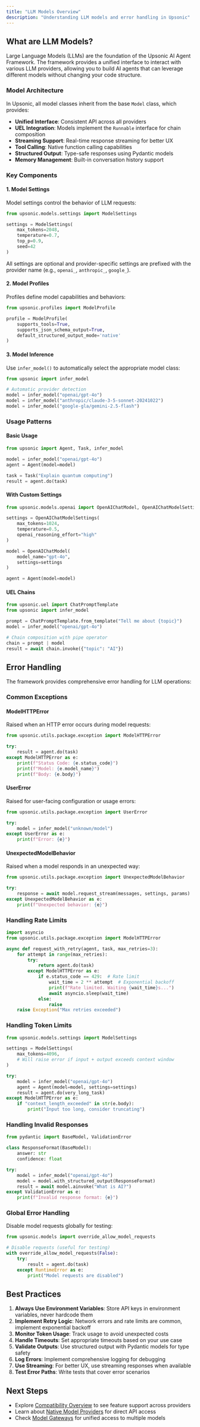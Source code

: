 ```yaml
---
title: "LLM Models Overview"
description: "Understanding LLM models and error handling in Upsonic"
---
```


## What are LLM Models?

Large Language Models (LLMs) are the foundation of the Upsonic AI Agent Framework. The framework provides a unified interface to interact with various LLM providers, allowing you to build AI agents that can leverage different models without changing your code structure.

### Model Architecture

In Upsonic, all model classes inherit from the base `Model` class, which provides:

- **Unified Interface**: Consistent API across all providers
- **UEL Integration**: Models implement the `Runnable` interface for chain composition
- **Streaming Support**: Real-time response streaming for better UX
- **Tool Calling**: Native function calling capabilities
- **Structured Output**: Type-safe responses using Pydantic models
- **Memory Management**: Built-in conversation history support

### Key Components

#### 1. Model Settings

Model settings control the behavior of LLM requests:

```python
from upsonic.models.settings import ModelSettings

settings = ModelSettings(
    max_tokens=2048,
    temperature=0.7,
    top_p=0.9,
    seed=42
)
```

All settings are optional and provider-specific settings are prefixed with the provider name (e.g., `openai_`, `anthropic_`, `google_`).

#### 2. Model Profiles

Profiles define model capabilities and behaviors:

```python
from upsonic.profiles import ModelProfile

profile = ModelProfile(
    supports_tools=True,
    supports_json_schema_output=True,
    default_structured_output_mode='native'
)
```

#### 3. Model Inference

Use `infer_model()` to automatically select the appropriate model class:

```python
from upsonic import infer_model

# Automatic provider detection
model = infer_model("openai/gpt-4o")
model = infer_model("anthropic/claude-3-5-sonnet-20241022")
model = infer_model("google-gla/gemini-2.5-flash")
```

### Usage Patterns

#### Basic Usage

```python
from upsonic import Agent, Task, infer_model

model = infer_model("openai/gpt-4o")
agent = Agent(model=model)

task = Task("Explain quantum computing")
result = agent.do(task)
```

#### With Custom Settings

```python
from upsonic.models.openai import OpenAIChatModel, OpenAIChatModelSettings

settings = OpenAIChatModelSettings(
    max_tokens=1024,
    temperature=0.5,
    openai_reasoning_effort="high"
)

model = OpenAIChatModel(
    model_name="gpt-4o",
    settings=settings
)

agent = Agent(model=model)
```

#### UEL Chains

```python
from upsonic.uel import ChatPromptTemplate
from upsonic import infer_model

prompt = ChatPromptTemplate.from_template("Tell me about {topic}")
model = infer_model("openai/gpt-4o")

# Chain composition with pipe operator
chain = prompt | model
result = await chain.invoke({"topic": "AI"})
```

## Error Handling

The framework provides comprehensive error handling for LLM operations:

### Common Exceptions

#### ModelHTTPError

Raised when an HTTP error occurs during model requests:

```python
from upsonic.utils.package.exception import ModelHTTPError

try:
    result = agent.do(task)
except ModelHTTPError as e:
    print(f"Status Code: {e.status_code}")
    print(f"Model: {e.model_name}")
    print(f"Body: {e.body}")
```

#### UserError

Raised for user-facing configuration or usage errors:

```python
from upsonic.utils.package.exception import UserError

try:
    model = infer_model("unknown/model")
except UserError as e:
    print(f"Error: {e}")
```

#### UnexpectedModelBehavior

Raised when a model responds in an unexpected way:

```python
from upsonic.utils.package.exception import UnexpectedModelBehavior

try:
    response = await model.request_stream(messages, settings, params)
except UnexpectedModelBehavior as e:
    print(f"Unexpected behavior: {e}")
```

### Handling Rate Limits

```python
import asyncio
from upsonic.utils.package.exception import ModelHTTPError

async def request_with_retry(agent, task, max_retries=3):
    for attempt in range(max_retries):
        try:
            return agent.do(task)
        except ModelHTTPError as e:
            if e.status_code == 429:  # Rate limit
                wait_time = 2 ** attempt  # Exponential backoff
                print(f"Rate limited. Waiting {wait_time}s...")
                await asyncio.sleep(wait_time)
            else:
                raise
    raise Exception("Max retries exceeded")
```

### Handling Token Limits

```python
from upsonic.models.settings import ModelSettings

settings = ModelSettings(
    max_tokens=4096,
    # Will raise error if input + output exceeds context window
)

try:
    model = infer_model("openai/gpt-4o")
    agent = Agent(model=model, settings=settings)
    result = agent.do(very_long_task)
except ModelHTTPError as e:
    if "context_length_exceeded" in str(e.body):
        print("Input too long, consider truncating")
```

### Handling Invalid Responses

```python
from pydantic import BaseModel, ValidationError

class ResponseFormat(BaseModel):
    answer: str
    confidence: float

try:
    model = infer_model("openai/gpt-4o")
    model = model.with_structured_output(ResponseFormat)
    result = await model.ainvoke("What is AI?")
except ValidationError as e:
    print(f"Invalid response format: {e}")
```

### Global Error Handling

Disable model requests globally for testing:

```python
from upsonic.models import override_allow_model_requests

# Disable requests (useful for testing)
with override_allow_model_requests(False):
    try:
        result = agent.do(task)
    except RuntimeError as e:
        print("Model requests are disabled")
```

## Best Practices

1. **Always Use Environment Variables**: Store API keys in environment variables, never hardcode them
2. **Implement Retry Logic**: Network errors and rate limits are common, implement exponential backoff
3. **Monitor Token Usage**: Track usage to avoid unexpected costs
4. **Handle Timeouts**: Set appropriate timeouts based on your use case
5. **Validate Outputs**: Use structured output with Pydantic models for type safety
6. **Log Errors**: Implement comprehensive logging for debugging
7. **Use Streaming**: For better UX, use streaming responses when available
8. **Test Error Paths**: Write tests that cover error scenarios

## Next Steps

- Explore [Compatibility Overview](/compatibility-overview) to see feature support across providers
- Learn about [Native Model Providers](/native-providers/openai) for direct API access
- Check [Model Gateways](/model-gateways/openrouter) for unified access to multiple models

